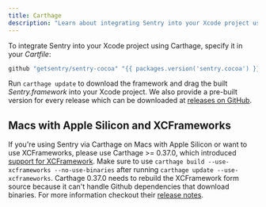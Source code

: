 ```yaml
---
title: Carthage
description: "Learn about integrating Sentry into your Xcode project using Carthage."
---
```


To integrate Sentry into your Xcode project using Carthage, specify it in your _Cartfile_:

```ruby
github "getsentry/sentry-cocoa" "{{ packages.version('sentry.cocoa') }}"
```

Run `carthage update` to download the framework and drag the built _Sentry.framework_ into your Xcode project. We also provide a pre-built version for every release which can be downloaded at [releases on GitHub](https://github.com/getsentry/sentry-cocoa/releases).

## Macs with Apple Silicon and XCFrameworks
If you're using Sentry via Carthage on Macs with Apple Silicon or want to use XCFrameworks, please use Carthage >= 0.37.0, which introduced [support for XCFramework](https://github.com/Carthage/Carthage/releases/tag/0.37.0). Make sure to use `carthage build --use-xcframeworks --no-use-binaries` after running `carthage update --use-xcframeworks`. Carthage 0.37.0 needs to rebuild the XCFramework form source because it can't handle Github dependencies that download binaries. For more information checkout their [release notes]((https://github.com/Carthage/Carthage/releases/tag/0.37.0)).
